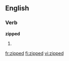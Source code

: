 ==English==

===Verb===
'''zipped'''

# {{past of|[[zip]]}}

[[fr:zipped]]
[[fi:zipped]]
[[vi:zipped]]